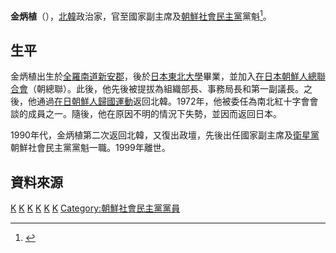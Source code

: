 {{noteTA
|G1=Country
|1=zh:北朝鮮; zh-cn:朝鲜; zh-tw:朝鮮; zh-hk:朝鮮; zh-sg:朝鲜;
}}

'''金炳植'''（{{bd|1919年||1999年|7月21日}}），[[北韓|北韓]]政治家，官至國家副主席及[[朝鮮社會民主黨|朝鮮社會民主黨]]黨魁<ref>{{Cite web |url=http://www.jnpc.or.jp/activities/news/report/1971/11/r00018746/ |title=金 炳植 |accessdate=2013-11-14 |archive-date=2015-06-10 |archive-url=https://web.archive.org/web/20150610224513/http://www.jnpc.or.jp/activities/news/report/1971/11/r00018746/ |dead-url=no }}</ref>。

==生平==
金炳植出生於[[全羅南道|全羅南道]][[新安郡|新安郡]]，後於[[日本|日本]][[東北大學|東北大學]]畢業，並加入[[在日本朝鮮人總聯合會|在日本朝鮮人總聯合會]]（朝總聯）。此後，他先後被提拔為組織部長、事務局長和第一副議長。之後，他通過[[在日朝鮮人歸國運動|在日朝鮮人歸國運動]]返回北韓。1972年，他被委任為南北紅十字會會談的成員之一。隨後，他在原因不明的情況下失勢，並因而返回日本。

1990年代，金炳植第二次返回北韓，又復出政壇，先後出任國家副主席及[[衛星黨|衛星黨]]朝鮮社會民主黨黨魁一職。1999年離世。

==資料來源==
{{Reflist}}

[[Category:朝鮮民主主義人民共和國政治人物|K]]
[[Category:朝鮮勞動黨黨員|K]]
[[Category:在日朝鮮人|K]]
[[Category:全羅南道出身人物|K]]
[[Category:新安郡出身人物|K]]
[[Category:金姓|K]]
[[Category:朝鮮社會民主黨黨員|Category:朝鮮社會民主黨黨員]]